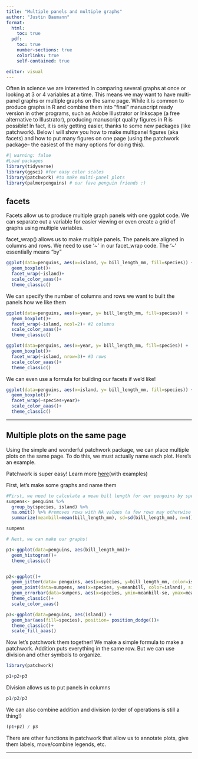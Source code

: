 ```yaml
---
title: "Multiple panels and multiple graphs"
author: "Justin Baumann"
format: 
  html:
    toc: true
  pdf:
    toc: true
    number-sections: true
    colorlinks: true
    self-contained: true

editor: visual
---
```


Often in science we are interested in comparing several graphs at once or looking at 3 or 4 variables at a time. This means we may want to have multi-panel graphs or multiple graphs on the same page. While it is common to produce graphs in R and combine them into "final" manuscript ready version in other programs, such as Adobe Illustrator or Inkscape (a free alternative to Illustrator), producing manuscript quality figures in R is possible! In fact, it is only getting easier, thanks to some new packages (like patchwork). Below I will show you how to make multipanel figures (aka facets) and how to put many figures on one page (using the patchwork package-- the easiest of the many options for doing this).

```r
#| warning: false
#Load packages
library(tidyverse)
library(ggsci) #for easy color scales
library(patchwork) #to make multi-panel plots 
library(palmerpenguins) # our fave penguin friends :)
```

## **facets**

Facets allow us to produce multiple graph panels with one ggplot code. We can separate out a variable for easier viewing or even create a grid of graphs using multiple variables.

facet_wrap() allows us to make multiple panels. The panels are aligned in columns and rows. We need to use '\~' in our facet_wrap code. The '\~' essentially means "by"

```r
ggplot(data=penguins, aes(x=island, y= bill_length_mm, fill=species)) +
  geom_boxplot()+
  facet_wrap(~island)+
  scale_color_aaas()+
  theme_classic()
```

We can specify the number of columns and rows we want to built the panels how we like them

```r
ggplot(data=penguins, aes(x=year, y= bill_length_mm, fill=species)) +
  geom_boxplot()+
  facet_wrap(~island, ncol=2)+ #2 columns 
  scale_color_aaas()+
  theme_classic()
```

```r
ggplot(data=penguins, aes(x=year, y= bill_length_mm, fill=species)) +
  geom_boxplot()+
  facet_wrap(~island, nrow=3)+ #3 rows
  scale_color_aaas()+
  theme_classic()
```

We can even use a formula for building our facets if we'd like!

```r
ggplot(data=penguins, aes(x=island, y= bill_length_mm, fill=species)) +
  geom_boxplot()+
  facet_wrap(~species+year)+
  scale_color_aaas()+
  theme_classic()
```

------------------------------------------------------------------------

## **Multiple plots on the same page**

Using the simple and wonderful patchwork package, we can place multiple plots on the same page. To do this, we must actually name each plot. Here's an example.

Patchwork is super easy! Learn more [here](https://patchwork.data-imaginist.com/articles/patchwork.html)(with examples)

First, let's make some graphs and name them

```r
#First, we need to calculate a mean bill length for our penguins by species and island
sumpens<- penguins %>%
  group_by(species, island) %>%
  na.omit() %>% #removes rows with NA values (a few rows may otherwise have NA due to sampling error in the field)
  summarize(meanbill=mean(bill_length_mm), sd=sd(bill_length_mm), n=n(), se=sd/sqrt(n))

sumpens

# Next, we can make our graphs!

p1<-ggplot(data=penguins, aes(bill_length_mm))+
  geom_histogram()+
  theme_classic()


p2<-ggplot()+
  geom_jitter(data= penguins, aes(x=species, y=bill_length_mm, color=island), alpha=0.5, width=0.2)+
  geom_point(data=sumpens, aes(x=species, y=meanbill, color=island), size=3)+
  geom_errorbar(data=sumpens, aes(x=species, ymin=meanbill-se, ymax=meanbill+se), width=0.1)+
  theme_classic()+
  scale_color_aaas()

p3<-ggplot(data=penguins, aes(island)) +
  geom_bar(aes(fill=species), position= position_dodge())+
  theme_classic()+
  scale_fill_aaas()

```

Now let's patchwork them together! We make a simple formula to make a patchwork. Addition puts everything in the same row. But we can use division and other symbols to organize.

```r
library(patchwork)

p1+p2+p3

```

Division allows us to put panels in columns

```r
p1/p2/p3

```

We can also combine addition and division (order of operations is still a thing!)

```r
(p1+p2) / p3

```

There are other functions in patchwork that allow us to annotate plots, give them labels, move/combine legends, etc.

------------------------------------------------------------------------
